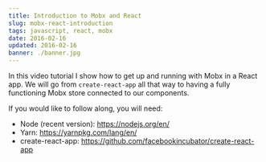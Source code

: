 ```yaml
---
title: Introduction to Mobx and React
slug: mobx-react-introduction
tags: javascript, react, mobx
date: 2016-02-16
updated: 2016-02-16
banner: ./banner.jpg
---
```



In this video tutorial I show how to get up and running with Mobx in a React app. We will go from `create-react-app` all that way to having a fully functioning Mobx store connected to our components.

If you would like to follow along, you will need:

- Node (recent version): https://nodejs.org/en/
- Yarn: https://yarnpkg.com/lang/en/
- create-react-app: https://github.com/facebookincubator/create-react-app

<YouTube id="Dp75-DnGFrU" />
